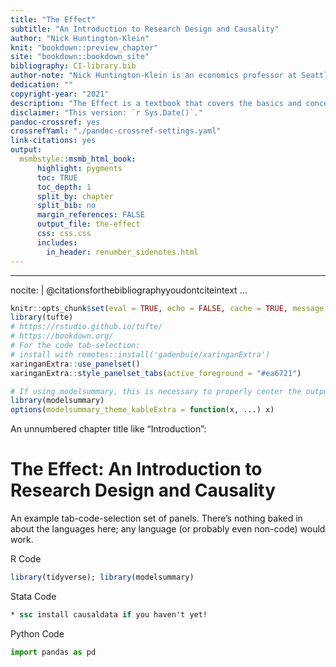 ```yaml
---
title: "The Effect"
subtitle: "An Introduction to Research Design and Causality"
author: "Nick Huntington-Klein"
knit: "bookdown::preview_chapter"
site: "bookdown::bookdown_site"
bibliography: CI-library.bib
author-note: "Nick Huntington-Klein is an economics professor at Seattle University. See more on his site at nickchk.com, or find him on Twitter at nickchk."
dedication: ""
copyright-year: "2021"
description: "The Effect is a textbook that covers the basics and concepts of research design, especially as applied to causal inference from observational data."
disclaimer: "This version: `r Sys.Date()`."
pandoc-crossref: yes
crossrefYaml: "./pandoc-crossref-settings.yaml"
link-citations: yes
output:
  msmbstyle::msmb_html_book:
      highlight: pygments
      toc: TRUE
      toc_depth: 1
      split_by: chapter
      split_bib: no
      margin_references: FALSE
      output_file: the-effect
      css: css.css
      includes:
        in_header: renumber_sidenotes.html
---
```


---
nocite: |
  @citationsforthebibliographyyoudontciteintext
...


```r
knitr::opts_chunk$set(eval = TRUE, echo = FALSE, cache = TRUE, message = FALSE, warning = FALSE)
library(tufte)
# https://rstudio.github.io/tufte/
# https://bookdown.org/
# For the code tab-selection:
# install with remotes::install('gadenbuie/xaringanExtra')
xaringanExtra::use_panelset()
xaringanExtra::style_panelset_tabs(active_foreground = "#ea6721")

# If using modelsummary, this is necessary to properly center the output
library(modelsummary)
options(modelsummary_theme_kableExtra = function(x, ...) x)
```

An unnumbered chapter title like "Introduction":

# The Effect: An Introduction to Research Design and Causality {-}

An example tab-code-selection set of panels. There's nothing baked in about the languages here; any language (or probably even non-code) would work.

:::::{.panelset}
:::{.panel}
[R Code]{.panel-name}
```r
library(tidyverse); library(modelsummary)
```
:::
:::{.panel}
[Stata Code]{.panel-name}
```stata
* ssc install causaldata if you haven't yet!
```
:::
:::{.panel}
[Python Code]{.panel-name}
```python
import pandas as pd
```
:::
:::::
